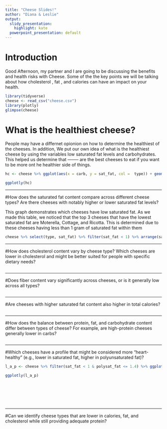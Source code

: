 ```yaml
---
title: "Cheese Slides!"
author: "Diana & Leslie"
output:
  slidy_presentation: 
    highlight: kate
  powerpoint_presentation: default
---
```


# Introduction

Good Afternoon, my partner and I are going to be discussing the benefits and health risks with Cheese. Some of the the key points we will be talking about how cholesterol , fat , and calories can have an impact on your health.


```r
library(tidyverse)
cheese <- read_csv("cheese.csv")
library(plotly)
glimpse(cheese)

```
# What is the healthiest cheese?


People may have a differnet opionion on how to determine the healthiest of the cheeses. In addition, We put our own idea of what is the healthiest cheese by using the variables low saturated fat levels and carbohydrates.
This helped us determine that -------- are the best cheeses to eat if you 
want to be more ont he healthier side of things.

```r

hc <- cheese %>% ggplot(aes(x = carb, y = sat_fat, col =  type)) + geom_point()

ggplotly(hc)

```
***
#How does the saturated fat content compare across different cheese types? Are there cheeses with notably higher or lower saturated fat levels?

This graph demonstrates which cheeses have low saturated fat. As we made this table, we noticed that the top 3 cheeses that have the lowest saturated fat are Moterella, Cottage, and Ricotta. This is determined due to these cheeses having less than 1 gram of saturated fat within them

```r

cheese %>% select(type, sat_fat) %>% filter(sat_fat < 1) %>% arrange(sat_fat)

```
***
#How does cholesterol content vary by cheese type? Which cheeses are lower in cholesterol and might be better suited for people with specific dietary needs?
```r








```




***
#Does fiber content vary significantly across cheeses, or is it generally low across all types?

```r







```

***
#Are cheeses with higher saturated fat content also higher in total calories?

```r







```



***
#How does the balance between protein, fat, and carbohydrate content differ between types of cheese? For example, are high-protein cheeses generally lower in carbs?

```r







```




***
#Which cheeses have a profile that might be considered more "heart-healthy" (e.g., lower in saturated fat, higher in polyunsaturated fat)?

```r



l_a_p <- cheese %>% filter(sat_fat < 1 & polysat_fat <= 1.4) %>% ggplot(aes(x = sat_fat, y = polysat_fat, col =  type)) + geom_point()

ggplotly(l_a_p)








```
***
#Can we identify cheese types that are lower in calories, fat, and cholesterol while still providing adequate protein?


```r








```
